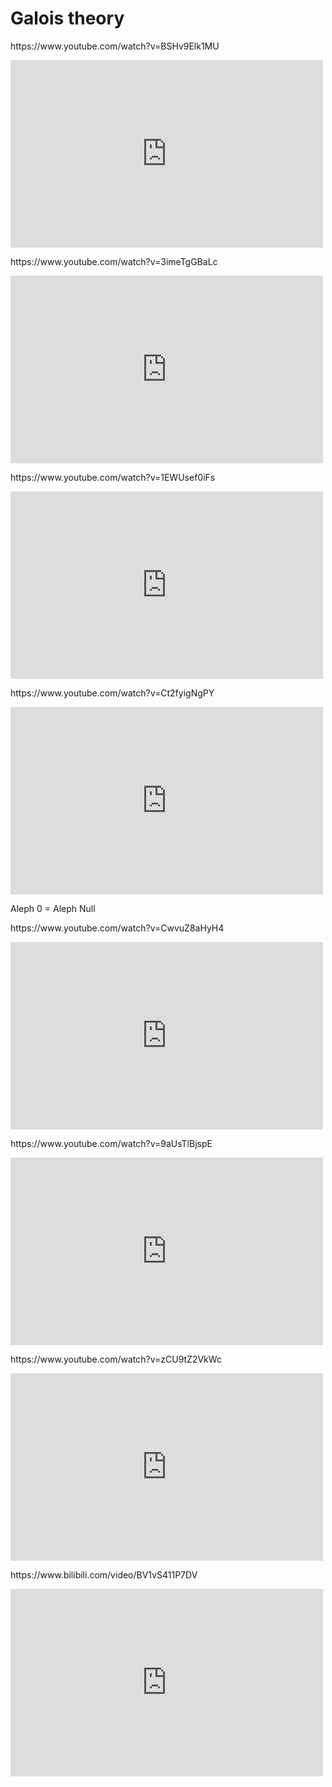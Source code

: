 # Galois theory

::: {show-in="html"}
<object data="202406070931-ListOfTheorem.pdf" type="application/pdf" width="100%" height=1050></object>
:::


https://www.youtube.com/watch?v=BSHv9Elk1MU

::: {show-in="html"}
<iframe width=500 height=300 frameborder="0" allowfullscreen src="https://www.youtube.com/embed/BSHv9Elk1MU"></iframe>
:::

https://www.youtube.com/watch?v=3imeTgGBaLc

::: {show-in="html"}
<iframe width=500 height=300 frameborder="0" allowfullscreen src="https://www.youtube.com/embed/3imeTgGBaLc"></iframe>
:::

https://www.youtube.com/watch?v=1EWUsef0iFs

::: {show-in="html"}
<iframe width=500 height=300 frameborder="0" allowfullscreen src="https://www.youtube.com/embed/1EWUsef0iFs"></iframe>
:::

https://www.youtube.com/watch?v=Ct2fyigNgPY

::: {show-in="html"}
<iframe width=500 height=300 frameborder="0" allowfullscreen src="https://www.youtube.com/embed/Ct2fyigNgPY"></iframe>
:::

Aleph 0 = Aleph Null

https://www.youtube.com/watch?v=CwvuZ8aHyH4

::: {show-in="html"}
<iframe width=500 height=300 frameborder="0" allowfullscreen src="https://www.youtube.com/embed/CwvuZ8aHyH4"></iframe>
:::

https://www.youtube.com/watch?v=9aUsTlBjspE

::: {show-in="html"}
<iframe width=500 height=300 frameborder="0" allowfullscreen src="https://www.youtube.com/embed/9aUsTlBjspE"></iframe>
:::

https://www.youtube.com/watch?v=zCU9tZ2VkWc

::: {show-in="html"}
<iframe width=500 height=300 frameborder="0" allowfullscreen src="https://www.youtube.com/embed/zCU9tZ2VkWc"></iframe>
:::

https://www.bilibili.com/video/BV1vS411P7DV

::: {show-in="html"}
<iframe width=500 height=300 frameborder="0" allowfullscreen src="https://player.bilibili.com/player.html?bvid=BV1vS411P7DV&autoplay=0"></iframe>
:::